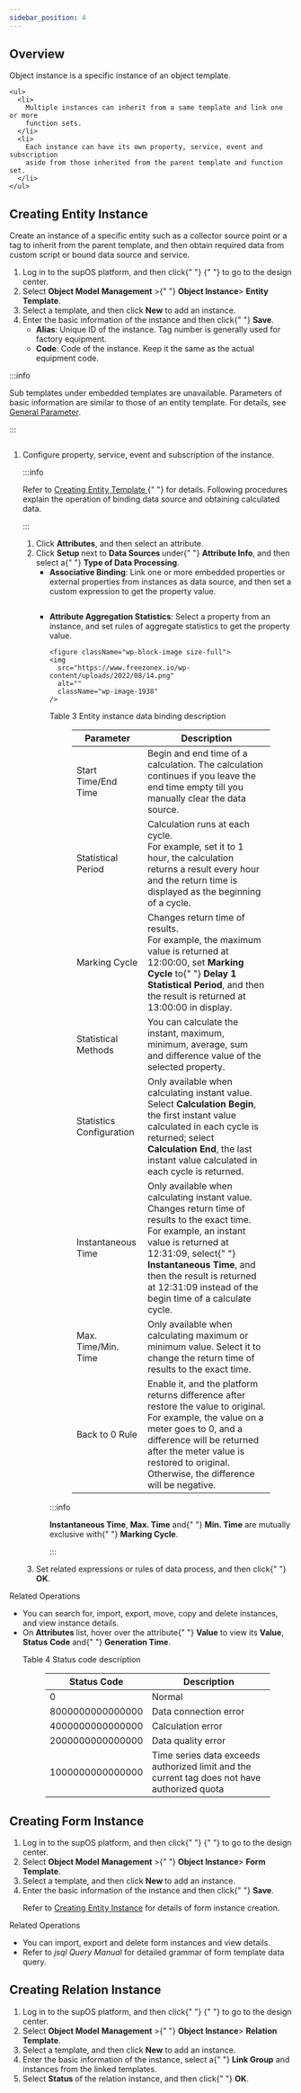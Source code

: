 ```yaml
---
sidebar_position: 4
---
```


## Overview

  
  <p>Object instance is a specific instance of an object template.</p>
  
  
  <div className="wp-block-group">
  
    <ul>
      <li>
        Multiple instances can inherit from a same template and link one or more
        function sets.
      </li>
      <li>
        Each instance can have its own property, service, event and subscription
        aside from those inherited from the parent template and function set.
      </li>
    </ul>
 

## Creating Entity Instance
  
    
<p>
      Create an instance of a specific entity such as a collector source point
      or a tag to inherit from the parent template, and then obtain required
      data from custom script or bound data source and service.
    </p>
    

    
<ol>
      <li>
        Log in to the supOS platform, and then click{" "}
        <img
          src="https://freezonex.io/wp-content/uploads/2022/06/7.png"
          alt=""
        />{" "}
        to go to the design center.
      </li>
      <li>
        Select <strong>Object Model</strong> <strong>Management</strong> &gt;{" "}
        <strong>Object Instance</strong>&gt;
        <strong>Entity Template</strong>.
      </li>
      <li>
        Select a template, and then click <strong>New</strong> to add an
        instance.
      </li>
      <li>
        Enter the basic information of the instance and then click{" "}
        <strong>Save</strong>.
      <ul className="li-ul">
      <li>
        <strong>Alias</strong>: Unique ID of the instance. Tag number is
        generally used for factory equipment.
      </li>
      <li>
        <strong>Code</strong>: Code of the instance. Keep it the same as the
        actual equipment code.
      </li>
    </ul></li>
    </ol>
   


:::info
  
Sub templates under embedded templates are unavailable.
Parameters of basic information are similar to those of an entity template. For details, see <a href="Creating Object Template#general-parameter">General Parameter</a>.

:::

      
  

   
  </div>

  <figure className="wp-block-image size-large">
    <img
      src="https://www.freezonex.io/wp-content/uploads/2022/08/12-642x1024.png"
      alt=""
      className="wp-image-1936"
    />
  </figure>
  
 
  <ol start={5}>
    <li>
      Configure property, service, event and subscription of the instance.

:::info

Refer to 
<a href="http://entity-template" data-type="URL" data-id="entity-template">
Creating Entity Template
</a>{" "}
for details. Following procedures explain the operation of binding data
source and obtaining calculated data.

:::
  
  
  <ol className="li-ol">
    <li>
      Click <strong>Attributes</strong>, and then select an attribute.
    </li>
    <li>
      Click <strong>Setup </strong>next to <strong>Data Sources </strong>under{" "}
      <strong>Attribute Info</strong>, and then select a{" "}
      <strong>Type of Data Processing</strong>.
    <ul className="li-li-li">
    <li>
      <strong>Associative Binding</strong>: Link one or more embedded properties
      or external properties from instances as data source, and then set a
      custom expression to get the property value.
    <figure className="wp-block-image size-large">
    <img
      src="https://www.freezonex.io/wp-content/uploads/2022/08/13-910x1024.png"
      alt=""
      className="wp-image-1937"
    />
  </figure></li>
  <li>
      <strong>Attribute Aggregation Statistics</strong>: Select a property from
      an instance, and set rules of aggregate statistics to get the property
      value.
    
    <figure className="wp-block-image size-full">
    <img
      src="https://www.freezonex.io/wp-content/uploads/2022/08/14.png"
      alt=""
      className="wp-image-1938"
    />
  </figure>
  
  
  <p className="table-title">Table 3 Entity instance data binding description</p>
  
  
  <figure className="wp-block-table">
    <table>
      <thead>
        <tr>
          <th>Parameter</th>
          <th>Description</th>
        </tr>
      </thead>
      <tbody>
        <tr>
          <td>Start Time/End Time</td>
          <td>
            Begin and end time of a calculation. The calculation continues if
            you leave the end time empty till you manually clear the data
            source.
          </td>
        </tr>
        <tr>
          <td>Statistical Period</td>
          <td>
            Calculation runs at each cycle.
            <br />
            For example, set it to 1 hour, the calculation returns a result
            every hour and the return time is displayed as the beginning of a
            cycle.
          </td>
        </tr>
        <tr>
          <td>Marking Cycle</td>
          <td>
            Changes return time of results.
            <br />
            For example, the maximum value is returned at 12:00:00, set
            <strong>Marking</strong> <strong>Cycle</strong> to{" "}
            <strong>Delay 1 Statistical Period</strong>, and then the result is
            returned at 13:00:00 in display.
          </td>
        </tr>
        <tr>
          <td>Statistical Methods</td>
          <td>
            You can calculate the instant, maximum, minimum, average, sum and
            difference value of the selected property.
          </td>
        </tr>
        <tr>
          <td>Statistics Configuration</td>
          <td>
            Only available when calculating instant value. <br />
            Select <strong>Calculation</strong>
            <strong>Begin</strong>, the first instant value calculated in each
            cycle is returned; select
            <strong>Calculation</strong> <strong>End</strong>, the last instant
            value calculated in each cycle is returned.
          </td>
        </tr>
        <tr>
          <td>Instantaneous Time</td>
          <td>
            Only available when calculating instant value. Changes return time
            of results to the exact time.
            <br />
            For example, an instant value is returned at 12:31:09, select{" "}
            <strong>Instantaneous Time</strong>, and then the result is returned
            at 12:31:09 instead of the begin time of a calculate cycle.
          </td>
        </tr>
        <tr>
          <td>Max. Time/Min. Time</td>
          <td>
            Only available when calculating maximum or minimum value. Select it
            to change the return time of results to the exact time.
          </td>
        </tr>
        <tr>
          <td>Back to 0 Rule</td>
          <td>
            Enable it, and the platform returns difference after restore the
            value to original. For example, the value on a meter goes to 0, and
            a difference will be returned after the meter value is restored to
            original. Otherwise, the difference will be negative.
          </td>
        </tr>
      </tbody>
    </table>
  </figure>

:::info
  
<strong>Instantaneous Time</strong>, <strong>Max. Time</strong> and{" "}
<strong>Min. Time</strong> are mutually exclusive with{" "}
<strong>Marking Cycle</strong>.

:::

</li>
  </ul>
 
</li>
  <li>
      Set related expressions or rules of data process, and then click{" "}
      <strong>OK</strong>.
    </li></ol></li>
  </ol>
 

  


  <ol start={3} className="li-ol">
    
  </ol>
 
  
  <p className="li-title">Related Operations</p>
  

  <ul>
    <li>
      You can search for, import, export, move, copy and delete instances, and
      view instance details.
    </li>
    <li>
      On <strong>Attributes </strong>list, hover over the attribute{" "}
      <strong>Value</strong> to view its
      <strong>Value</strong>, <strong>Status</strong> <strong>Code</strong> and{" "}
      <strong>Generation Time</strong>.
      <p className="table-title">Table 4 Status code description</p>
  
  
  <figure className="wp-block-table">
    <table>
      <thead>
        <tr>
          <th>Status Code</th>
          <th>Description</th>
        </tr>
      </thead>
      <tbody>
        <tr>
          <td>0</td>
          <td>Normal</td>
        </tr>
        <tr>
          <td>8000000000000000</td>
          <td>Data connection error</td>
        </tr>
        <tr>
          <td>4000000000000000</td>
          <td>Calculation error</td>
        </tr>
        <tr>
          <td>2000000000000000</td>
          <td>Data quality error</td>
        </tr>
        <tr>
          <td>1000000000000000</td>
          <td>
            Time series data exceeds authorized limit and the current tag does
            not have authorized quota
          </td>
        </tr>
      </tbody>
    </table>
  </figure>
  </li>
  </ul>
 
  

  
  ## Creating Form Instance


  
  <ol id="block-1a2b4e53-c179-4cf2-a869-688098086df3">
    <li>
      Log in to the supOS platform, and then click{" "}
      <img src="https://freezonex.io/wp-content/uploads/2022/06/7.png" alt="" />{" "}
      to go to the design center.
    </li>
    <li>
      Select <strong>Object Model</strong> <strong>Management</strong> &gt;{" "}
      <strong>Object Instance</strong>&gt;
      <strong>Form Template</strong>.
    </li>
    <li>
      Select a template, and then click <strong>New </strong>to add an instance.
    </li>
    <li>
      Enter the basic information of the instance and then click{" "}
      <strong>Save</strong>.
    <p className="info">
    Refer to <a href="#create-entity-instance">Creating Entity Instance</a> for
    details of form instance creation.
  </p></li>
  </ol>
 
  
  
  
  
  <p className="li-title">Related Operations</p>
  

  <ul>
    <li>You can import, export and delete form instances and view details.</li>
    <li>
      Refer to <em>jsql</em> <em>Query Manua</em>l for detailed grammar of form
      template data query.
    </li>
  </ul>
 


## Creating Relation Instance



  
  <ol id="block-1a2b4e53-c179-4cf2-a869-688098086df3">
    <li>
      Log in to the supOS platform, and then click{" "}
      <img src="https://freezonex.io/wp-content/uploads/2022/06/7.png" alt="" />{" "}
      to go to the design center.
    </li>
    <li>
      Select <strong>Object Model</strong> <strong>Management</strong> &gt;{" "}
      <strong>Object Instance</strong>&gt;
      <strong>Relation Template</strong>.
    </li>
    <li>
      Select a template, and then click <strong>New</strong> to add an instance.
    </li>
    <li>
      Enter the basic information of the instance, select a{" "}
      <strong>Link Group</strong> and instances from the linked templates.
    </li>
    <li>
      Select <strong>Status </strong>of the relation instance, and then click{" "}
      <strong>OK</strong>.
    </li>
  </ol>
 

  <figure className="wp-block-image size-full">
    <img
      src="https://www.freezonex.io/wp-content/uploads/2022/08/15.png"
      alt=""
      className="wp-image-1940"
    />
  </figure>